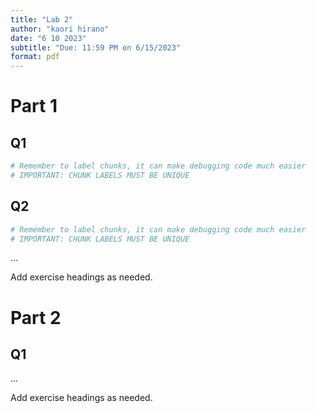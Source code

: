 ```yaml
---
title: "Lab 2"
author: "kaori hirano"
date: "6 10 2023"
subtitle: "Due: 11:59 PM on 6/15/2023"
format: pdf
---
```


# Part 1

## Q1

```r
# Remember to label chunks, it can make debugging code much easier
# IMPORTANT: CHUNK LABELS MUST BE UNIQUE
```


## Q2 

```r
# Remember to label chunks, it can make debugging code much easier
# IMPORTANT: CHUNK LABELS MUST BE UNIQUE
```

...

Add exercise headings as needed.

# Part 2

## Q1

...

Add exercise headings as needed.
